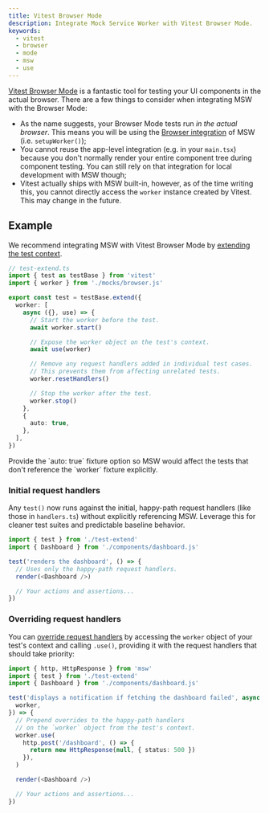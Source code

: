 ```yaml
---
title: Vitest Browser Mode
description: Integrate Mock Service Worker with Vitest Browser Mode.
keywords:
  - vitest
  - browser
  - mode
  - msw
  - use
---
```



[Vitest Browser Mode](https://main.vitest.dev/guide/browser/) is a fantastic tool for testing your UI components in the actual browser. There are a few things to consider when integrating MSW with the Browser Mode:

- As the name suggests, your Browser Mode tests run _in the actual browser_. This means you will be using the [Browser integration](/docs/integrations/browser) of MSW (i.e. `setupWorker()`);
- You cannot reuse the app-level integration (e.g. in your `main.tsx`) because you don't normally render your entire component tree during component testing. You can still rely on that integration for local development with MSW though;
- Vitest actually ships with MSW built-in, however, as of the time writing this, you cannot directly access the `worker` instance created by Vitest. This may change in the future.

## Example

We recommend integrating MSW with Vitest Browser Mode by [extending the test context](https://vitest.dev/guide/test-context.html#extend-test-context).

```ts {6-23}
// test-extend.ts
import { test as testBase } from 'vitest'
import { worker } from './mocks/browser.js'

export const test = testBase.extend({
  worker: [
    async ({}, use) => {
      // Start the worker before the test.
      await worker.start()

      // Expose the worker object on the test's context.
      await use(worker)

      // Remove any request handlers added in individual test cases.
      // This prevents them from affecting unrelated tests.
      worker.resetHandlers()

      // Stop the worker after the test.
      worker.stop()
    },
    {
      auto: true,
    },
  ],
})
```

<Warning>
  Provide the `auto: true` fixture option so MSW would affect the tests that
  don't reference the `worker` fixture explicitly.
</Warning>

### Initial request handlers

Any `test()` now runs against the initial, happy-path request handlers (like those in `handlers.ts`) without explicitly referencing MSW. Leverage this for cleaner test suites and predictable baseline behavior.

```ts {1}
import { test } from './test-extend'
import { Dashboard } from './components/dashboard.js'

test('renders the dashboard', () => {
  // Uses only the happy-path request handlers.
  render(<Dashboard />)

  // Your actions and assertions...
})
```

### Overriding request handlers

You can [override request handlers](/docs/best-practices/network-behavior-overrides) by accessing the `worker` object of your test's context and calling `.use()`, providing it with the request handlers that should take priority:

```ts {2,10-14} /worker/1,3
import { http, HttpResponse } from 'msw'
import { test } from './test-extend'
import { Dashboard } from './components/dashboard.js'

test('displays a notification if fetching the dashboard failed', async ({
  worker,
}) => {
  // Prepend overrides to the happy-path handlers
  // on the `worker` object from the test's context.
  worker.use(
    http.post('/dashboard', () => {
      return new HttpResponse(null, { status: 500 })
    }),
  )

  render(<Dashboard />)

  // Your actions and assertions...
})
```
